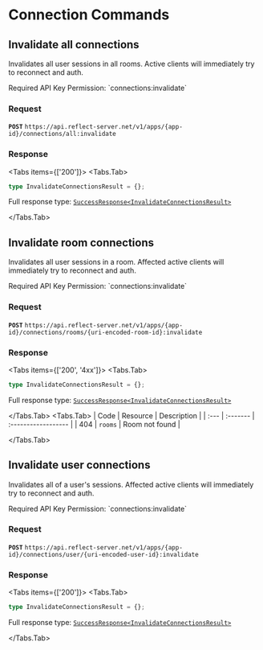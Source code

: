 
# Connection Commands

## Invalidate all connections

Invalidates all user sessions in all rooms. Active clients will immediately
try to reconnect and auth.

<Callout emoji="🔑">
  Required API Key Permission: `connections:invalidate`
</Callout>

### Request

**`POST`** `https://api.reflect-server.net/v1/apps/{app-id}/connections/all:invalidate`

### Response


<Tabs items={['200']}>
<Tabs.Tab>

```typescript
type InvalidateConnectionsResult = {};
```

Full response type: [`SuccessResponse<InvalidateConnectionsResult>`](overview#responses)

</Tabs.Tab>
</Tabs>

## Invalidate room connections

Invalidates all user sessions in a room. Affected active clients will immediately
try to reconnect and auth.

<Callout emoji="🔑">
  Required API Key Permission: `connections:invalidate`
</Callout>

### Request

**`POST`** `https://api.reflect-server.net/v1/apps/{app-id}/connections/rooms/{uri-encoded-room-id}:invalidate`

### Response

<Tabs items={['200', '4xx']}>
<Tabs.Tab>

```typescript
type InvalidateConnectionsResult = {};
```

Full response type: [`SuccessResponse<InvalidateConnectionsResult>`](overview#responses)


</Tabs.Tab>
<Tabs.Tab>
| Code | Resource | Description         |
| :--- | :------- | :------------------ |
| 404  | `rooms`  | Room not found      |

</Tabs.Tab>
</Tabs>
## Invalidate user connections

Invalidates all of a user's sessions. Affected active clients will immediately
try to reconnect and auth.

<Callout emoji="🔑">
  Required API Key Permission: `connections:invalidate`
</Callout>

### Request

**`POST`** `https://api.reflect-server.net/v1/apps/{app-id}/connections/user/{uri-encoded-user-id}:invalidate`

### Response


<Tabs items={['200']}>
<Tabs.Tab>

```typescript
type InvalidateConnectionsResult = {};
```

Full response type: [`SuccessResponse<InvalidateConnectionsResult>`](overview#responses)

</Tabs.Tab>
</Tabs>